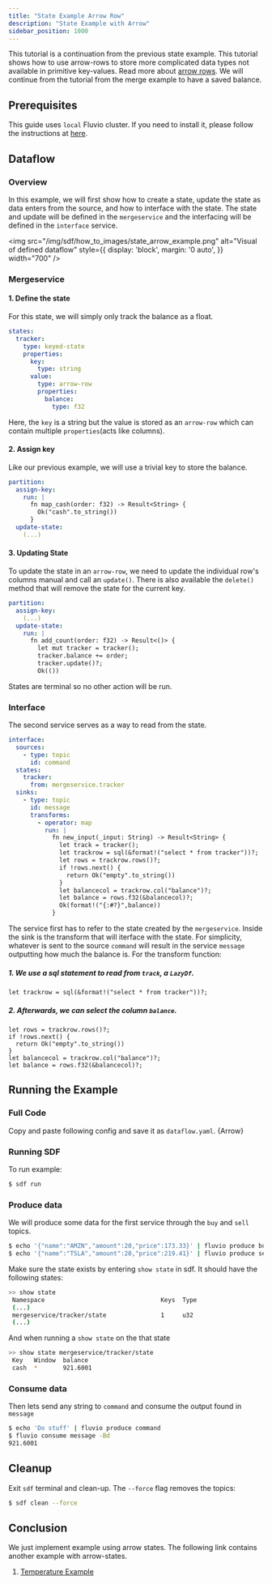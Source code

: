 ```yaml
---
title: "State Example Arrow Row"
description: "State Example with Arrow"
sidebar_position: 1000
---
```



This tutorial is a continuation from the previous state example. This tutorial shows how to use arrow-rows to store more complicated data types not available in primitive key-values. Read more about [arrow rows][arrow]. We will continue from the tutorial from the merge example to have a saved balance.

## Prerequisites

This guide uses `local` Fluvio cluster. If you need to install it, please follow the instructions at [here][installation].

## Dataflow

### Overview
In this example, we will first show how to create a state, update the state as data enters from the source, and how to interface with the state. The state and update will be defined in the `mergeservice` and the interfacing will be defined in the `interface` service.

<img src="/img/sdf/how_to_images/state_arrow_example.png" alt="Visual of defined dataflow"  style={{ display: 'block', margin: '0 auto', }} width="700" />

### Mergeservice

#### 1. Define the state

For this state, we will simply only track the balance as a float.

```YAML
states:
  tracker: 
    type: keyed-state
    properties:
      key: 
        type: string
      value: 
        type: arrow-row
        properties:
          balance:
            type: f32
```

Here, the `key` is a string but the value is stored as an `arrow-row` which can contain multiple `properties`(acts like columns).

#### 2. Assign key
Like our previous example, we will use a trivial key to store the balance. 
```YAML
partition:
  assign-key:
    run: |
      fn map_cash(order: f32) -> Result<String> {
        Ok("cash".to_string())
      }
  update-state:
    (...)
```
#### 3. Updating State
To update the state in an `arrow-row`, we need to update the individual row's columns manual and call an `update()`. There is also available the `delete()` method that will remove the state for the current key.
```YAML
partition:
  assign-key:
    (...)
  update-state:
    run: |
      fn add_count(order: f32) -> Result<()> {
        let mut tracker = tracker();
        tracker.balance += order; 
        tracker.update()?;
        Ok(())
```

States are terminal so no other action will be run.

### Interface
The second service serves as a way to read from the state.

```YAML
interface:
  sources:
    - type: topic
      id: command
  states:
    tracker:
      from: mergeservice.tracker
  sinks:
    - type: topic
      id: message
      transforms:
        - operator: map 
          run: |
            fn new_input(_input: String) -> Result<String> {
              let track = tracker();
              let trackrow = sql(&format!("select * from tracker"))?;
              let rows = trackrow.rows()?;
              if !rows.next() {
                return Ok("empty".to_string())
              }
              let balancecol = trackrow.col("balance")?;
              let balance = rows.f32(&balancecol)?;
              Ok(format!("{:#?}",balance))
            }
```
The service first has to refer to the state created by the `mergeservice`. Inside the sink is the transform that will iterface with the state. For simplicity, whatever is sent to the source `command` will result in the service `message` outputting how much the balance is. For the transform function:
##### 1. We use a sql statement to read from `track`, a `LazyDf`.  
```
let trackrow = sql(&format!("select * from tracker"))?;
```
##### 2. Afterwards, we can select the column `balance`.
```
let rows = trackrow.rows()?;
if !rows.next() {
  return Ok("empty".to_string())
}
let balancecol = trackrow.col("balance")?;
let balance = rows.f32(&balancecol)?;
```


## Running the Example
### Full Code
Copy and paste following config and save it as `dataflow.yaml`.
<CodeBlock language="yaml">{Arrow}</CodeBlock>

### Running SDF
To run example:
```bash copy="cmd"
$ sdf run
```

### Produce data
We will produce some data for the first service through the `buy` and `sell` topics. 
```bash copy="cmd"
$ echo '{"name":"AMZN","amount":20,"price":173.33}' | fluvio produce buy
$ echo '{"name":"TSLA","amount":20,"price":219.41}' | fluvio produce sell
```
Make sure the state exists by entering `show state` in sdf. It should have the following states:
```bash copy="cmd"
>> show state
 Namespace                                Keys  Type   
 (...)
 mergeservice/tracker/state               1     u32    
 (...)
```
And when running a `show state` on the that state
```bash copy="cmd"
>> show state mergeservice/tracker/state
 Key   Window  balance  
 cash  *       921.6001
```

### Consume data
Then lets send any string to `command` and consume the output found in `message`
```bash copy="cmd"
$ echo 'Do stuff' | fluvio produce command
$ fluvio consume message -Bd
921.6001
```

## Cleanup

Exit `sdf` terminal and clean-up. The `--force` flag removes the topics:

```bash copy="cmd"
$ sdf clean --force
```


## Conclusion

We just implement example using arrow states. The following link contains another example with arrow-states.
1. [Temperature Example][github_arrow_1]


[installation]: /docs/fluvio/quickstart#install-fluvio
[arrow]: ../concepts/sql.mdx#dataframe-states
[github_arrow_1]: https://github.com/infinyon/stateful-dataflows-examples/tree/main/primitives/update-state
